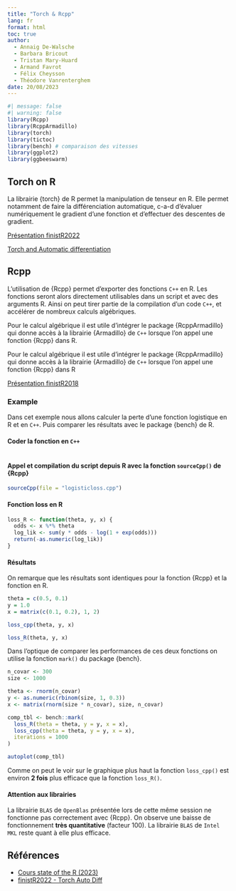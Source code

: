 ```yaml
---
title: "Torch & Rcpp"
lang: fr
format: html
toc: true
author: 
  - Annaig De-Walsche
  - Barbara Bricout
  - Tristan Mary-Huard
  - Armand Favrot
  - Félix Cheysson
  - Théodore Vanrenterghem
date: 20/08/2023
---
```



```r
#| message: false
#| warning: false
library(Rcpp)
library(RcppArmadillo)
library(torch)
library(tictoc)
library(bench) # comparaison des vitesses
library(ggplot2)
library(ggbeeswarm)
```


## Torch on R

La librairie {torch} de R permet la manipulation de tenseur en R. Elle permet notamment de faire la différenciation automatique, c-a-d d'évaluer numériquement le gradient d'une fonction et d'effectuer des descentes de gradient.

[Présentation finistR2022](https://stateofther.github.io/finistR2022/autodiff.html)

[Torch and Automatic differentiation](https://stateofther.netlify.app/post/rentree2022/AutomatedDifferentiation.pdf)


## Rcpp


L'utilisation de {Rcpp} permet d'exporter des fonctions `C++` en R. Les fonctions seront alors directement utilisables dans un script et avec des arguments R. Ainsi on peut tirer partie de la compilation d'un code `C++`, et accélérer de nombreux calculs algébriques.

Pour le calcul algébrique il est utile d'intégrer le package {RcppArmadillo} qui donne accès à la librairie {Armadillo} de `C++` lorsque l'on appel une fonction {Rcpp} dans R.

Pour le calcul algébrique il est utile d'intégrer le package {RcppArmadillo} qui donne accès à la librairie {Armadillo} de `C++` lorsque l'on appel une fonction {Rcpp} dans R

[Présentation finistR2018](https://stateofther.netlify.app/post/bases-rcpp/)

### Example


Dans cet exemple nous allons calculer la perte d'une fonction logistique en R et en `C++`. Puis comparer les résultats avec le package {bench} de R. 

#### Coder la fonction en `C++`

```r
```

#### Appel et compilation du script depuis R avec la fonction `sourceCpp()` de {Rcpp}

```r
sourceCpp(file = "logisticloss.cpp")
```

#### Fonction loss en R

```r
loss_R <- function(theta, y, x) {
  odds <- x %*% theta
  log_lik <- sum(y * odds - log(1 + exp(odds)))
  return(-as.numeric(log_lik))
}
```

#### Résultats 

On remarque que les résultats sont identiques pour la fonction {Rcpp} et la fonction en R.

```r
theta = c(0.5, 0.1)
y = 1.0
x = matrix(c(0.1, 0.2), 1, 2)
```

```r
loss_cpp(theta, y, x)
```

```r
loss_R(theta, y, x)
```

Dans l'optique de comparer les performances de ces deux fonctions on utilise la fonction `mark()` du package {bench}. 

```r
n_covar <- 300
size <- 1000

theta <- rnorm(n_covar)
y <- as.numeric(rbinom(size, 1, 0.3))
x <- matrix(rnorm(size * n_covar), size, n_covar)
```


```r
comp_tbl <- bench::mark(
  loss_R(theta = theta, y = y, x = x),
  loss_cpp(theta = theta, y = y, x = x),
  iterations = 1000
)

autoplot(comp_tbl)
```

Comme on peut le voir sur le graphique plus haut la fonction `loss_cpp()` est environ **2 fois** plus efficace que la fonction `loss_R()`. 

#### Attention aux librairies

La librairie `BLAS` de `OpenBlas` présentée lors de cette même session ne fonctionne pas correctement avec {Rcpp}. On observe une baisse de fonctionnement **très quantitative** (facteur 100). La librairie `BLAS` de `Intel MKL` reste quant à elle plus efficace.



## Références


- [Cours state of the R (2023)](https://stateofther.netlify.app/post/variational-autoencoder-with-torch/)
- [finistR2022 - Torch Auto Diff](https://stateofther.github.io/finistR2022/autodiff.html)

